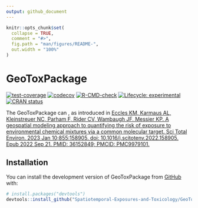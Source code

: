 ```yaml
---
output: github_document
---
```


<!-- README.md is generated from README.Rmd. Please edit that file -->

```r
knitr::opts_chunk$set(
  collapse = TRUE,
  comment = "#>",
  fig.path = "man/figures/README-",
  out.width = "100%"
)
```

# GeoToxPackage

<!-- badges: start -->

[![test-coverage](https://github.com/Spatiotemporal-Exposures-and-Toxicology/GeoToxPackage/actions/workflows/test-coverage.yaml/badge.svg)](https://github.com/Spatiotemporal-Exposures-and-Toxicology/GeoToxPackage/actions/workflows/test-coverage.yaml)
[![codecov](https://codecov.io/github/Spatiotemporal-Exposures-and-Toxicology/GeoToxPackage/graph/badge.svg?token=I1L9BZJ58Y)](https://codecov.io/github/Spatiotemporal-Exposures-and-Toxicology/GeoToxPackage)
[![R-CMD-check](https://github.com/Spatiotemporal-Exposures-and-Toxicology/GeoToxPackage/actions/workflows/check-release.yaml/badge.svg)](https://github.com/Spatiotemporal-Exposures-and-Toxicology/GeoToxPackage/actions/workflows/check-release.yaml)
[![Lifecycle: experimental](https://img.shields.io/badge/lifecycle-experimental-orange.svg)](https://lifecycle.r-lib.org/articles/stages.html#experimental) [![CRAN status](https://www.r-pkg.org/badges/version/GeoToxPackage)](https://CRAN.R-project.org/package=GeoToxPackage)

<!-- badges: end -->

The GeoToxPackage can <x y z plus other stuff>, as introduced in [Eccles KM, Karmaus AL, Kleinstreuer NC, Parham F, Rider CV, Wambaugh JF, Messier KP. A geospatial modeling approach to quantifying the risk of exposure to environmental chemical mixtures via a common molecular target. Sci Total Environ. 2023 Jan 10;855:158905. doi: 10.1016/j.scitotenv.2022.158905. Epub 2022 Sep 21. PMID: 36152849; PMCID: PMC9979101.](https://pubmed.ncbi.nlm.nih.gov/36152849/)

## Installation

You can install the development version of GeoToxPackage from [GitHub](https://github.com/) with:

``` r
# install.packages("devtools")
devtools::install_github("Spatiotemporal-Exposures-and-Toxicology/GeoToxPackage")
```
